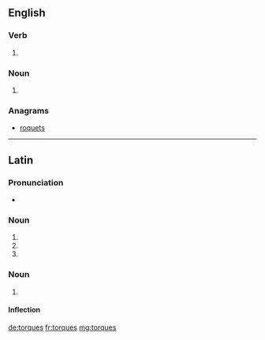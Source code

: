 ==English==

===Verb===
{{head|en|verb form}}

# {{en-third-person singular of|torque}}

===Noun===
{{head|en|plural}}

# {{plural of|torque|lang=en}}

===Anagrams===
* [[roquets#English|roquets]]

----

==Latin==

===Pronunciation===
* {{la-pronunc|torques}}

===Noun===
{{la-noun-form|torquēs}}

# {{inflection of|torquis||nom|p|lang=la}}
# {{inflection of|torquis||acc|p|lang=la}}
# {{inflection of|torquis||voc|p|lang=la}}

===Noun===
{{la-noun|torques|torquis|torquis|f|third}}

# {{alternative form of|torquis|lang=la}}

====Inflection====
{{la-decl-3rd-I-navis|torques|torqu}}

[[de:torques]]
[[fr:torques]]
[[mg:torques]]